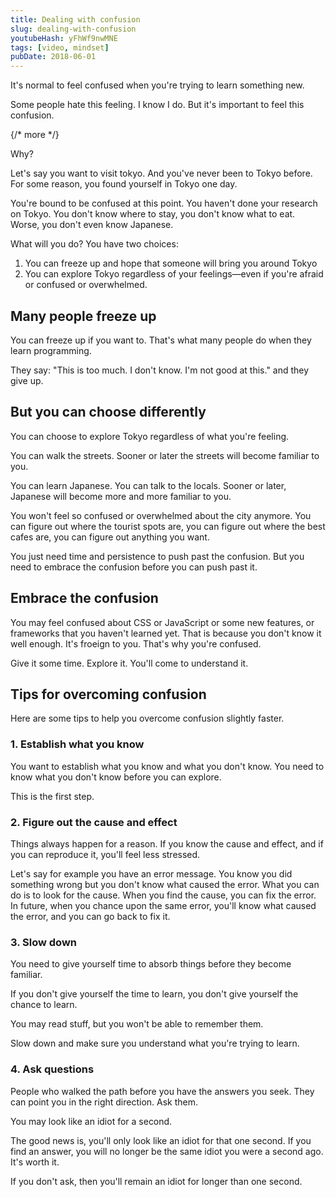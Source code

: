 ```yaml
---
title: Dealing with confusion
slug: dealing-with-confusion
youtubeHash: yFhWf9nwMNE
tags: [video, mindset]
pubDate: 2018-06-01
---
```


It's normal to feel confused when you're trying to learn something new.

Some people hate this feeling. I know I do. But it's important to feel this confusion.

{/* more */}

Why?

Let's say you want to visit tokyo. And you've never been to Tokyo before. For some reason, you found yourself in Tokyo one day.

You're bound to be confused at this point. You haven't done your research on Tokyo. You don't know where to stay, you don't know what to eat. Worse, you don't even know Japanese.

What will you do? You have two choices:

1. You can freeze up and hope that someone will bring you around Tokyo
2. You can explore Tokyo regardless of your feelings—even if you're afraid or confused or overwhelmed.

## Many people freeze up

You can freeze up if you want to. That's what many people do when they learn programming.

They say: "This is too much. I don't know. I'm not good at this." and they give up.

## But you can choose differently

You can choose to explore Tokyo regardless of what you're feeling.

You can walk the streets. Sooner or later the streets will become familiar to you.

You can learn Japanese. You can talk to the locals. Sooner or later, Japanese will become more and more familiar to you.

You won't feel so confused or overwhelmed about the city anymore. You can figure out where the tourist spots are, you can figure out where the best cafes are, you can figure out anything you want.

You just need time and persistence to push past the confusion. But you need to embrace the confusion before you can push past it.

## Embrace the confusion

You may feel confused about CSS or JavaScript or some new features, or frameworks that you haven't learned yet. That is because you don't know it well enough. It's froeign to you. That's why you're confused.

Give it some time. Explore it. You'll come to understand it.

## Tips for overcoming confusion

Here are some tips to help you overcome confusion slightly faster.

### 1. Establish what you know

You want to establish what you know and what you don't know. You need to know what you don't know before you can explore.

This is the first step.

### 2. Figure out the cause and effect

Things always happen for a reason. If you know the cause and effect, and if you can reproduce it, you'll feel less stressed.

Let's say for example you have an error message. You know you did something wrong but you don't know what caused the error. What you can do is to look for the cause. When you find the cause, you can fix the error. In future, when you chance upon the same error, you'll know what caused the error, and you can go back to fix it.

### 3. Slow down

You need to give yourself time to absorb things before they become familiar.

If you don't give yourself the time to learn, you don't give yourself the chance to learn.

You may read stuff, but you won't be able to remember them.

Slow down and make sure you understand what you're trying to learn.

### 4. Ask questions

People who walked the path before you have the answers you seek. They can point you in the right direction. Ask them.

You may look like an idiot for a second.

The good news is, you'll only look like an idiot for that one second. If you find an answer, you will no longer be the same idiot you were a second ago. It's worth it.

If you don't ask, then you'll remain an idiot for longer than one second.
